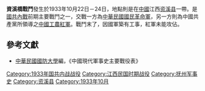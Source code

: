 {{Infobox Military Conflict|
campaign=|
image=|
caption=|
conflict=資溪橋戰鬥|
partof=[[國共內戰|國共內戰]]|
date=1933年10月22日－24日|
place=[[中國|中國]]江西資溪|
result=中國共產紅軍攻擊國軍，不過因國軍築工事，紅軍未能未能攻佔，且傷亡三百餘人。|
combatant1=中華民國國民革命軍5師|
combatant2=紅軍十三師，十五師| 
commander1=謝漙福|
commander2=陳伯堅、陳光|
strength1=數千|
strength2=數千|
casualties1=|
casualties2=300|
}}
'''資溪橋戰鬥'''發生於1933年10月22日－24日，地點則是在[[中國|中國]]江西[[资溪县|资溪县]]一帶。是[[國共內戰|國共內戰]]前期主要戰鬥之一，交戰一方為[[中華民國|中華民國]][[國民革命軍|國民革命軍]]，另一方則為中國共產黨所領導之[[中國工農紅軍|中國工農紅軍]]。戰鬥末了，因國軍築有工事，紅軍未能攻佔。

==參考文獻==
*[[中華民國|中華民國]][[國防大學_(臺灣)|國防大學]]編，《中國現代軍事史主要戰役表》

{{第一次国共内战}}
[[Category:1933年国共内战战役|Category:1933年国共内战战役]]
[[Category:江西民国时期战役|Category:江西民国时期战役]]
[[Category:抚州军事史|Category:抚州军事史]]
[[Category:资溪县|Category:资溪县]]
[[Category:1933年10月|Category:1933年10月]]